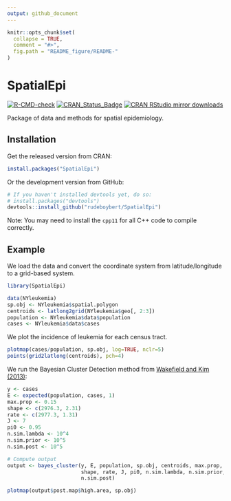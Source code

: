 ```yaml
---
output: github_document
---
```


<!-- README.md is generated from README.Rmd. Please edit that file -->

```r
knitr::opts_chunk$set(
  collapse = TRUE,
  comment = "#>",
  fig.path = "README_figure/README-"
)
```

# SpatialEpi

[![R-CMD-check](https://github.com/rudeboybert/SpatialEpi/workflows/R-CMD-check/badge.svg)](https://github.com/rudeboybert/SpatialEpi/actions)
[![CRAN_Status_Badge](https://www.r-pkg.org/badges/version/SpatialEpi)](https://cran.r-project.org/package=SpatialEpi) [![CRAN RStudio mirror downloads](https://cranlogs.r-pkg.org/badges/SpatialEpi)](https://www.r-pkg.org/pkg/SpatialEpi)

Package of data and methods for spatial epidemiology. 

## Installation

Get the released version from CRAN:

```r
install.packages("SpatialEpi")
```

Or the development version from GitHub:

```r
# If you haven't installed devtools yet, do so:
# install.packages("devtools")
devtools::install_github("rudeboybert/SpatialEpi")
```

Note: You may need to install the `cpp11` for all C++ code to compile correctly.



## Example

We load the data and convert the coordinate system from latitude/longitude to a grid-based system.

```r
library(SpatialEpi)
```

```r
data(NYleukemia)
sp.obj <- NYleukemia$spatial.polygon
centroids <- latlong2grid(NYleukemia$geo[, 2:3])
population <- NYleukemia$data$population
cases <- NYleukemia$data$cases
```

We plot the incidence of leukemia for each census tract.

```r
plotmap(cases/population, sp.obj, log=TRUE, nclr=5)
points(grid2latlong(centroids), pch=4)
```

We run the Bayesian Cluster Detection method from [Wakefield and Kim (2013)](https://www.researchgate.net/publication/235896508_A_Bayesian_model_for_cluster_detection):

```r
y <- cases
E <- expected(population, cases, 1)
max.prop <- 0.15
shape <- c(2976.3, 2.31)
rate <- c(2977.3, 1.31)
J <- 7
pi0 <- 0.95
n.sim.lambda <- 10^4
n.sim.prior <- 10^5
n.sim.post <- 10^5

# Compute output
output <- bayes_cluster(y, E, population, sp.obj, centroids, max.prop,
                        shape, rate, J, pi0, n.sim.lambda, n.sim.prior,
                        n.sim.post)
```

```r
plotmap(output$post.map$high.area, sp.obj)
```
